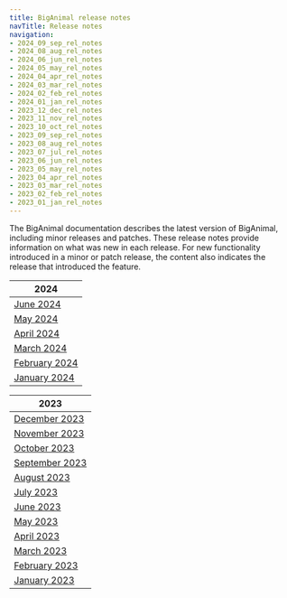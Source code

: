 ```yaml
---
title: BigAnimal release notes
navTitle: Release notes
navigation:
- 2024_09_sep_rel_notes
- 2024_08_aug_rel_notes
- 2024_06_jun_rel_notes
- 2024_05_may_rel_notes
- 2024_04_apr_rel_notes
- 2024_03_mar_rel_notes
- 2024_02_feb_rel_notes
- 2024_01_jan_rel_notes
- 2023_12_dec_rel_notes
- 2023_11_nov_rel_notes
- 2023_10_oct_rel_notes
- 2023_09_sep_rel_notes
- 2023_08_aug_rel_notes
- 2023_07_jul_rel_notes
- 2023_06_jun_rel_notes
- 2023_05_may_rel_notes
- 2023_04_apr_rel_notes
- 2023_03_mar_rel_notes
- 2023_02_feb_rel_notes
- 2023_01_jan_rel_notes
---
```


The BigAnimal documentation describes the latest version of BigAnimal, including minor releases and patches. These release notes provide information on what was new in each release. For new functionality introduced in a minor or patch release, the content also indicates the release that introduced the feature.

| 2024                                |
|--------------------------------------|
| [June 2024](2024_06_jun_rel_notes)     |
| [May 2024](2024_05_may_rel_notes)     |
| [April 2024](2024_04_apr_rel_notes)     |
| [March 2024](2024_03_mar_rel_notes)     |
| [February 2024](2024_02_feb_rel_notes)  |
| [January 2024](2024_01_jan_rel_notes)   |

| 2023                                |
|--------------------------------------|
| [December 2023](2023_12_dec_rel_notes) |
| [November 2023](2023_11_nov_rel_notes) |
| [October 2023](2023_10_oct_rel_notes)  |
| [September 2023](2023_09_sep_rel_notes)|
| [August 2023](2023_08_aug_rel_notes)   |
| [July 2023](2023_07_jul_rel_notes)     |
| [June 2023](2023_06_jun_rel_notes)     |
| [May 2023](2023_05_may_rel_notes)      |
| [April 2023](2023_04_apr_rel_notes)    |
| [March 2023](2023_03_mar_rel_notes)    |
| [February 2023](2023_02_feb_rel_notes) |
| [January 2023](2023_01_jan_rel_notes)  |

